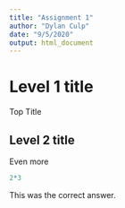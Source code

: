 ```yaml
---
title: "Assignment 1"
author: "Dylan Culp"
date: "9/5/2020"
output: html_document
---
```

# Level 1 title

Top Title

## Level 2 title

Even more

```r
2*3
```

This was the correct answer.